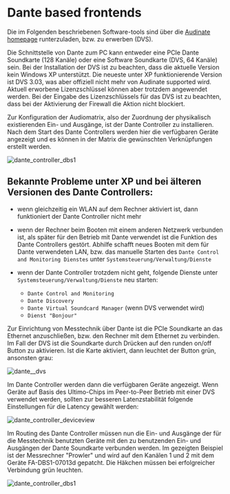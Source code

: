 # Dante based frontends

Die im Folgenden beschriebenen Software-tools sind über die [Audinate homepage](https://www.audinate.com/) runterzuladen, bzw. zu erwerben (DVS).

Die Schnittstelle von Dante zum PC kann entweder eine PCIe Dante Soundkarte (128 Kanäle) oder eine Software Soundkarte (DVS, 64 Kanäle) sein. Bei der Installation der DVS ist zu beachten, dass die aktuelle Version kein Windows XP unterstützt. Die neueste unter XP funktionierende Version ist DVS 3.03, was aber offiziell nicht mehr von Audinate supported wird. Aktuell erworbene Lizenzschlüssel können aber trotzdem angewendet werden. Bei der Eingabe des Lizenzschlüssels für das DVS ist zu beachten, dass bei der Aktivierung der Firewall die Aktion nicht blockiert.

Zur Konfiguration der Audiomatrix, also der Zuordnung der physikalisch existierenden Ein- und Ausgänge, ist der Dante Controller zu installieren. Nach dem Start des Dante Controllers werden hier die verfügbaren Geräte angezeigt und es können in der Matrix die gewünschten Verknüpfungen erstellt werden.

![dante_controller_dbs1](/dante_controller_dbs1.jpg)

## Bekannte Probleme unter XP und bei älteren Versionen des Dante Controllers:

- wenn gleichzeitig ein WLAN auf dem Rechner aktiviert ist, dann funktioniert der Dante Controller nicht mehr

- wenn der Rechner beim Booten mit einem anderen Netzwerk verbunden ist, als später für den Betrieb mit Dante verwendet ist die Funktion des Dante Controllers gestört. Abhilfe schafft neues Booten mit dem für Dante verwendeten LAN, bzw. das manuelle Starten des ``Dante Control and Monitoring Dienstes`` unter ``Systemsteuerung/Verwaltung/Dienste``

- wenn der Dante Controller trotzdem nicht geht, folgende Dienste unter ``Systemsteuerung/Verwaltung/Dienste`` neu starten:

    - ``Dante Control and Monitoring``
    - ``Dante Discovery``
    - ``Dante Virtual Soundcard Manager`` (wenn DVS verwendet wird)
    - ``Dienst "Bonjour"``

Zur Einrichtung von Messtechnik über Dante ist die PCIe Soundkarte an das Ethernet anzuschließen, bzw. den Rechner mit dem Ethernet zu verbinden. Im Fall der DVS ist die Soundkarte durch Drücken auf den runden on/off Button zu aktivieren. Ist die Karte aktiviert, dann leuchtet der Button grün, ansonsten grau:

![dante__dvs](/dante__dvs.jpg)

Im Dante Controller werden dann die verfügbaren Geräte angezeigt. Wenn Geräte auf Basis des Ultimo-Chips im Peer-to-Peer Betrieb mit einer DVS verwendet werden, sollten zur besseren Latenzstabilität folgende Einstellungen für die Latency gewählt werden:

![dante_controller_deviceview](/dante_controller_deviceview.jpg)

Im Routing des Dante Controller müssen nun die Ein- und Ausgänge der für die Messtechnik benutzten Geräte mit den zu benutzenden Ein- und Ausgängen der Dante Soundkarte verbunden werden. Im gezeigten Beispiel ist der Messrechner "Prowler" und wird auf den Kanälen 1 und 2 mit dem Geräte FA-DBS1-07013d gepatcht. Die Häkchen müssen bei erfolgreicher Verbindung grün leuchten.

![dante_controller_dbs1](/dante_controller_dbs1.jpg)
